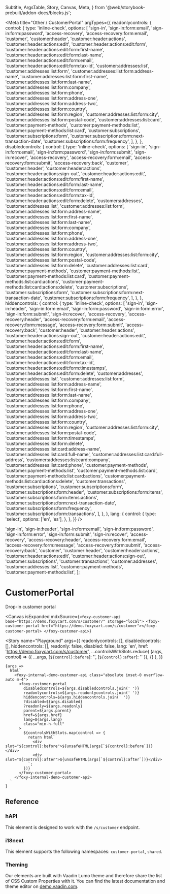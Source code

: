 
  Subtitle,
  ArgsTable,
  Story,
  Canvas,
  Meta,
} from '@web/storybook-prebuilt/addon-docs/blocks.js';


<Meta
  title="Other / CustomerPortal"
  argTypes={{
    readonlycontrols: {
      control: {
        type: 'inline-check',
        options: [
          'sign-in',
          'sign-in:form:email',
          'sign-in:form:password',
          'access-recovery',
          'access-recovery:form:email',
          'customer',
          'customer:header',
          'customer:header:actions',
          'customer:header:actions:edit',
          'customer:header:actions:edit:form',
          'customer:header:actions:edit:form:first-name',
          'customer:header:actions:edit:form:last-name',
          'customer:header:actions:edit:form:email',
          'customer:header:actions:edit:form:tax-id',
          'customer:addresses:list',
          'customer:addresses:list:form',
          'customer:addresses:list:form:address-name',
          'customer:addresses:list:form:first-name',
          'customer:addresses:list:form:last-name',
          'customer:addresses:list:form:company',
          'customer:addresses:list:form:phone',
          'customer:addresses:list:form:address-one',
          'customer:addresses:list:form:address-two',
          'customer:addresses:list:form:country',
          'customer:addresses:list:form:region',
          'customer:addresses:list:form:city',
          'customer:addresses:list:form:postal-code',
          'customer:addresses:list:card',
          'customer:payment-methods',
          'customer:payment-methods:list',
          'customer:payment-methods:list:card',
          'customer:subscriptions',
          'customer:subscriptions:form',
          'customer:subscriptions:form:next-transaction-date',
          'customer:subscriptions:form:frequency',
        ],
      },
    },
    disabledcontrols: {
      control: {
        type: 'inline-check',
        options: [
          'sign-in',
          'sign-in:form:email',
          'sign-in:form:password',
          'sign-in:form:submit',
          'sign-in:recover',
          'access-recovery',
          'access-recovery:form:email',
          'access-recovery:form:submit',
          'access-recovery:back',
          'customer',
          'customer:header',
          'customer:header:actions',
          'customer:header:actions:sign-out',
          'customer:header:actions:edit',
          'customer:header:actions:edit:form:first-name',
          'customer:header:actions:edit:form:last-name',
          'customer:header:actions:edit:form:email',
          'customer:header:actions:edit:form:tax-id',
          'customer:header:actions:edit:form:delete',
          'customer:addresses',
          'customer:addresses:list',
          'customer:addresses:list:form',
          'customer:addresses:list:form:address-name',
          'customer:addresses:list:form:first-name',
          'customer:addresses:list:form:last-name',
          'customer:addresses:list:form:company',
          'customer:addresses:list:form:phone',
          'customer:addresses:list:form:address-one',
          'customer:addresses:list:form:address-two',
          'customer:addresses:list:form:country',
          'customer:addresses:list:form:region',
          'customer:addresses:list:form:city',
          'customer:addresses:list:form:postal-code',
          'customer:addresses:list:form:delete',
          'customer:addresses:list:card',
          'customer:payment-methods',
          'customer:payment-methods:list',
          'customer:payment-methods:list:card',
          'customer:payment-methods:list:card:actions',
          'customer:payment-methods:list:card:actions:delete',
          'customer:subscriptions',
          'customer:subscriptions:form',
          'customer:subscriptions:form:next-transaction-date',
          'customer:subscriptions:form:frequency',
        ],
      },
    },
    hiddencontrols: {
      control: {
        type: 'inline-check',
        options: [
          'sign-in',
          'sign-in:header',
          'sign-in:form:email',
          'sign-in:form:password',
          'sign-in:form:error',
          'sign-in:form:submit',
          'sign-in:recover',
          'access-recovery',
          'access-recovery:header',
          'access-recovery:form:email',
          'access-recovery:form:message',
          'access-recovery:form:submit',
          'access-recovery:back',
          'customer:header',
          'customer:header:actions',
          'customer:header:actions:sign-out',
          'customer:header:actions:edit',
          'customer:header:actions:edit:form',
          'customer:header:actions:edit:form:first-name',
          'customer:header:actions:edit:form:last-name',
          'customer:header:actions:edit:form:email',
          'customer:header:actions:edit:form:tax-id',
          'customer:header:actions:edit:form:timestamps',
          'customer:header:actions:edit:form:delete',
          'customer:addresses',
          'customer:addresses:list',
          'customer:addresses:list:form',
          'customer:addresses:list:form:address-name',
          'customer:addresses:list:form:first-name',
          'customer:addresses:list:form:last-name',
          'customer:addresses:list:form:company',
          'customer:addresses:list:form:phone',
          'customer:addresses:list:form:address-one',
          'customer:addresses:list:form:address-two',
          'customer:addresses:list:form:country',
          'customer:addresses:list:form:region',
          'customer:addresses:list:form:city',
          'customer:addresses:list:form:postal-code',
          'customer:addresses:list:form:timestamps',
          'customer:addresses:list:form:delete',
          'customer:addresses:list:card:address-name',
          'customer:addresses:list:card:full-name',
          'customer:addresses:list:card:full-address',
          'customer:addresses:list:card:company',
          'customer:addresses:list:card:phone',
          'customer:payment-methods',
          'customer:payment-methods:list',
          'customer:payment-methods:list:card',
          'customer:payment-methods:list:card:actions',
          'customer:payment-methods:list:card:actions:delete',
          'customer:transactions',
          'customer:subscriptions',
          'customer:subscriptions:form',
          'customer:subscriptions:form:header',
          'customer:subscriptions:form:items',
          'customer:subscriptions:form:items:actions',
          'customer:subscriptions:form:next-transaction-date',
          'customer:subscriptions:form:frequency',
          'customer:subscriptions:form:transactions',
        ],
      },
    },
    lang: {
      control: {
        type: 'select',
        options: ['en', 'es'],
      },
    },
  }}
/>

  'sign-in',
  'sign-in:header',
  'sign-in:form:email',
  'sign-in:form:password',
  'sign-in:form:error',
  'sign-in:form:submit',
  'sign-in:recover',
  'access-recovery',
  'access-recovery:header',
  'access-recovery:form:email',
  'access-recovery:form:message',
  'access-recovery:form:submit',
  'access-recovery:back',
  'customer',
  'customer:header',
  'customer:header:actions',
  'customer:header:actions:edit',
  'customer:header:actions:sign-out',
  'customer:subscriptions',
  'customer:transactions',
  'customer:addresses',
  'customer:addresses:list',
  'customer:payment-methods',
  'customer:payment-methods:list',
];

# CustomerPortal

<Subtitle>Drop-in customer portal</Subtitle>

<Canvas
  isExpanded
  mdxSource={`
    <foxy-customer-api base="https://demo.foxycart.com/s/customer/" storage="local">
      <foxy-customer-portal href="https://demo.foxycart.com/s/customer"></foxy-customer-portal>
    </foxy-customer-api>
  `}
>
  <Story
    name="Playground"
    args={{
      readonlycontrols: [],
      disabledcontrols: [],
      hiddencontrols: [],
      readonly: false,
      disabled: false,
      lang: 'en',
      href: 'https://demo.foxycart.com/s/customer',
      ...controlsWithSlots.reduce(
        (args, control) => ({ ...args, [`${control}:before`]: '', [`${control}:after`]: '' }),
        {}
      ),
    }}
  >
    {args =>
      html`
        <foxy-internal-demo-customer-api class="absolute inset-0 overflow-auto m-4">
          <foxy-customer-portal
            disabledcontrols=${args.disabledcontrols.join(' ')}
            readonlycontrols=${args.readonlycontrols.join(' ')}
            hiddencontrols=${args.hiddencontrols.join(' ')}
            ?disabled=${args.disabled}
            ?readonly=${args.readonly}
            parent=${args.parent}
            href=${args.href}
            lang=${args.lang}
            class="min-h-full"
          >
            ${controlsWithSlots.map(control => {
              return html`
                <div slot="${control}:before">${unsafeHTML(args[`${control}:before`])}</div>
                <div slot="${control}:after">${unsafeHTML(args[`${control}:after`])}</div>
              `;
            })}
          </foxy-customer-portal>
        </foxy-internal-demo-customer-api>
      `
    }
  </Story>
</Canvas>

## Reference

<ArgsTable of="foxy-customer-portal" />

### hAPI

This element is designed to work with the `/s/customer` endpoint.

### i18next

This element supports the following namespaces: `customer-portal`, `shared`.

### Theming

Our elements are built with Vaadin Lumo theme and therefore share the list of CSS Custom Properties with it. You can find the latest documentation and theme editor on [demo.vaadin.com](https://demo.vaadin.com/lumo-editor/).

